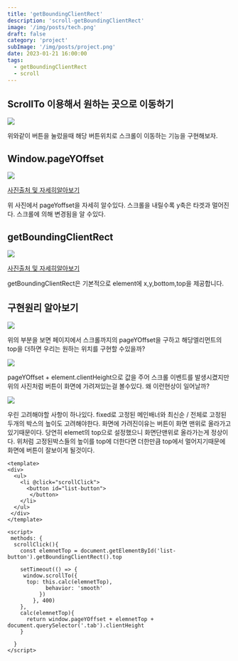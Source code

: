 ```yaml
---
title: 'getBoundingClientRect'
description: 'scroll-getBoundingClientRect'
image: '/img/posts/tech.png'
draft: false
category: 'project'
subImage: '/img/posts/project.png'
date: 2023-01-21 16:00:00
tags:
  - getBoundingClientRect
  - scroll
---
```


## ScrollTo 이용해서 원하는 곳으로 이동하기

<img src="/img/project/video.gif" />

위와같이 버튼을 눌렀을때 해당 버튼위치로 스크롤이 이동하는 기능을 구현해보자.

## Window.pageYOffset

<img src="/img/project/page.png" />

<a href="https://ko.javascript.info/coordinates">사진출처 및 자세히알아보기</a>

위 사진에서 pageYoffset을 자세히 알수있다. 스크롤을 내릴수록 y축은 타겟과 멀어진다. 스크롤에 의해 변경됨을 알 수있다.

## getBoundingClientRect

<img src="/img/project/getBoundingClientRect.png" />

<a href="https://ko.javascript.info/coordinates">사진출처 및 자세히알아보기</a>

getBoundingClientRect은 기본적으로 element에 x,y,bottom,top을 제공합니다.

## 구현원리 알아보기

<img src="/img/project/page2.png" />

위의 부분을 보면 페이지에서 스크롤까지의 pageYOffset을 구하고 해당엘리먼트의 top을 더하면 우리는 원하는 위치를 구현할 수있을까?

<img src="/img/project/page3.png" />

pageYOffset + element.clientHeight으로 값을 주어 스크롤 이벤트를 발생시켰지만 위의 사진처럼 버튼이 화면에 가려져있는걸 볼수있다. 왜 이런현상이 일어날까?

<img src="/img/project/page4.png" />

우린 고려해야할 사항이 하나있다. fixed로 고정된 메인배너와 최신순 / 전체로 고정된 두개의 박스의 높이도 고려해야한다. 화면에 가려진이유는 버튼이 화면 맨위로 올라가고 있기때문이다. 당연히 elemet의 top으로 설정했으니 화면단맨위로 올라가는게 정상이다. 위처럼 고정된박스들의 높이를 top에 더한다면 더한만큼 top에서 멀어지기때문에 화면에 버튼이 잘보이게 될것이다.

```tsx
<template>
<div>
  <ul>
  	<li @click="scrollClick">
      <button id="list-button">
       </button>
  	</li>
  </ul>
 </div>
</template>

<script>
 methods: {
  scrollClick(){
    const elemnetTop = document.getElementById('list-button').getBoundingClientRect().top

    setTimeout(() => {
     window.scrollTo({
      top: this.calc(elemnetTop),
            behavior: 'smooth'
          })
        }, 400)
    },
    calc(elemnetTop){
      return window.pageYOffset + elemnetTop + document.querySelector('.tab').clientHeight
    }

  }
</script>

```
